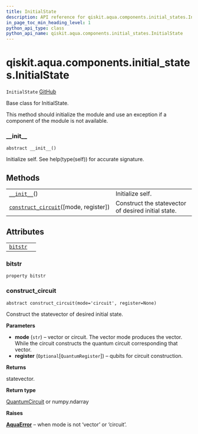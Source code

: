 ```yaml
---
title: InitialState
description: API reference for qiskit.aqua.components.initial_states.InitialState
in_page_toc_min_heading_level: 1
python_api_type: class
python_api_name: qiskit.aqua.components.initial_states.InitialState
---
```


<span id="qiskit-aqua-components-initial-states-initialstate" />

# qiskit.aqua.components.initial\_states.InitialState

<span id="qiskit.aqua.components.initial_states.InitialState" />

`InitialState` [GitHub](https://github.com/qiskit-community/qiskit-aqua/tree/stable/0.8/qiskit/aqua/components/initial_states/initial_state.py "view source code")

Base class for InitialState.

This method should initialize the module and use an exception if a component of the module is not available.

### \_\_init\_\_

<span id="qiskit.aqua.components.initial_states.InitialState.__init__" />

`abstract __init__()`

Initialize self. See help(type(self)) for accurate signature.

## Methods

|                                                                                                                                                                                        |                                                     |
| -------------------------------------------------------------------------------------------------------------------------------------------------------------------------------------- | --------------------------------------------------- |
| [`__init__`](#qiskit.aqua.components.initial_states.InitialState.__init__ "qiskit.aqua.components.initial_states.InitialState.__init__")()                                             | Initialize self.                                    |
| [`construct_circuit`](#qiskit.aqua.components.initial_states.InitialState.construct_circuit "qiskit.aqua.components.initial_states.InitialState.construct_circuit")(\[mode, register]) | Construct the statevector of desired initial state. |

## Attributes

|                                                                                                                                    |   |
| ---------------------------------------------------------------------------------------------------------------------------------- | - |
| [`bitstr`](#qiskit.aqua.components.initial_states.InitialState.bitstr "qiskit.aqua.components.initial_states.InitialState.bitstr") |   |

### bitstr

<span id="qiskit.aqua.components.initial_states.InitialState.bitstr" />

`property bitstr`

### construct\_circuit

<span id="qiskit.aqua.components.initial_states.InitialState.construct_circuit" />

`abstract construct_circuit(mode='circuit', register=None)`

Construct the statevector of desired initial state.

**Parameters**

*   **mode** (`str`) – vector or circuit. The vector mode produces the vector. While the circuit constructs the quantum circuit corresponding that vector.
*   **register** (`Optional`\[`QuantumRegister`]) – qubits for circuit construction.

**Returns**

statevector.

**Return type**

[QuantumCircuit](qiskit.circuit.QuantumCircuit "qiskit.circuit.QuantumCircuit") or numpy.ndarray

**Raises**

[**AquaError**](qiskit.aqua.AquaError "qiskit.aqua.AquaError") – when mode is not ‘vector’ or ‘circuit’.

